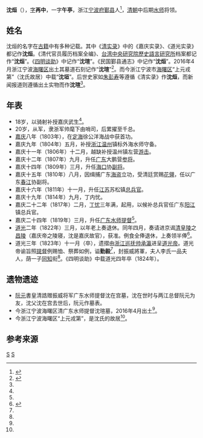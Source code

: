 '''沈烜'''（{{bd|1758年||1823年||catIdx=S沈}}），[[表字|字]]'''再中'''，一字'''午亭'''，浙江[[宁波府|宁波府]][[鄞县|鄞县]]人<ref name="shen zj">{{cite web|url=http://www.zjda.gov.cn/dadb/tszt/mrcd/201209/t20120912_153223.html|title=沈烜|publisher=浙江档案网|author=浙江历史名人辞典}}{{Dead link|date=2018年6月 |bot=InternetArchiveBot |fix-attempted=no }}</ref>，[[清朝|清朝]]中后期[[水师|水师]]将领。

==姓名==
沈烜的名字在[[古籍|古籍]]中有多种记载。其中《[[清实录|清实录]]》中的《嘉庆实录》、《道光实录》都记作'''沈烜'''。《清代官员履历档案全编》、[[台湾|台湾]][[中央研究院歷史語言研究所|中央研究院歷史語言研究所]]档案都记作“'''沈烜'''”。《[[四明谈助|四明谈助]]》中记作“'''沈瑄'''”。《民国鄞县通志》中记作“'''沈烜'''”。2016年4月浙江宁波[[海曙区|海曙区]]出土其墓道石刻记作“'''沈瑄'''”<ref name="tomb shen">{{cite web |url=http://news.southcn.com/community/content/2016-04/20/content_146274299.htm |title=浙江古墓现"萌物"石刻 墓主疑是广东水师提督沈瑄 |publisher=南方网 |date=2016-04-20 |accessdate=2016-07-19 |archive-date=2016-10-13 |archive-url=https://web.archive.org/web/20161013221756/http://news.southcn.com/community/content/2016-04/20/content_146274299.htm |dead-url=no }}</ref>。而今浙江宁波市[[海曙区|海曙区]]“上元戎第”（沈氏故居）中载“'''沈垣'''”。后世史家如[[朱彭寿|朱彭寿]]等遵循《清实录》作'''沈烜'''，而新闻报道则遵循出土实物而作'''沈瑄'''<ref name="tomb shen"/>。

==年表==

* 18岁，以骑射补授嘉庆武生<ref name="shen zj"/>。
* 20岁，从军，隶浙军帅麾下由哨司，后累擢至千总。
* [[嘉庆|嘉庆]]八年（1803年），在[[定海|定海]]徐公洋海战中获首功。
* 嘉庆九年（1804年）五月，补授[[浙江|浙江]][[温州|温州]]镇标外海水师守备。
* 嘉庆十一年（1806年）十二月，越缺补授温州镇左营[[游击|游击]]。
* 嘉庆十二年（1807年）九月，升任[[广东|广东]]大鹏营[[参将|参将]]。
* 嘉庆十四年（1809年）三月，升任[[海口|海口]]协[[副将|副将]]。
* 嘉庆十五年（1810年）八月，因缉捕广东[[海盗|海盗]]立功，受清廷赏赐[[花翎|花翎]]，任以广东[[春江|春江]]协副将。
* 嘉庆十六年（1811年）十一月，升任[[江苏|江苏]]苏松镇[[总兵官|总兵官]]。
* 嘉庆十九年（1814年）九月，丁内忧。
* 嘉庆二十二年（1817年）二月，[[丁忧|丁忧]]三年满，起用，以候补总兵官任广东[[阳江|阳江]]镇总兵官。
* 嘉庆二十四年（1819年）三月，升任[[广东|广东]][[水师提督|水师提督]]<ref name="shen zj"/>。
* [[道光|道光]]二年（1822年）三月，以年老上奏退休。同年四月，奏请进京谒[[明清皇家陵寝|清皇陵]]之[[清昌陵|昌陵]]（嘉庆帝之陵寝，沈是嘉庆故官），获准。例食全俸退休，上奏领半俸<ref name="shen farmer">{{cite web |url=http://town.zjol.com.cn/system/2016/04/19/021116908.shtml |title=鄞州石碶一农田挖出石虎石马 墓主人会是谁？ |publisher=浙江城镇网 |date=2016年4月19日 |access-date=2016年7月19日 |archive-date=2019年8月16日 |archive-url=https://web.archive.org/web/20190816212213/http://town.zjol.com.cn/system/2016/04/19/021116908.shtml |dead-url=no }}</ref>。
* 道光三年（1823年）十一月（卒），遗摺由[[浙江巡抚|浙江巡抚]][[帅承瀛|帅承瀛]]进呈[[道光帝|道光帝]]。道光帝谕旨照[[提督|提督]]例赐恤、祭葬如例，谥'''勤毅'''<ref name="shen zj"/>，封振威將軍，夫人李氏一品夫人，荫一子[[同知|同知]]衔<ref name="shen farmer"/>。《四明谈助》中载道光四年卒（1824年）。

==遗物遗迹==
* [[阮元|阮元]]書皇清誥赠振威将军广东水师提督沈在宫墓，沈在世时与两江总督阮元为友，沈父沈在宫去世后，阮元作墓表。
* 今浙江宁波海曙区清广东水师提督沈瑄墓，2016年4月出土<ref name="tomb shen"/>。
* 今浙江宁波海曙区“上元戎第”，是沈氏的故居<ref name="shen farmer"/>。

==参考来源==
{{reflist|2}}

[[Category:鄞县人|S]]
[[Category:清朝廣東水師提督|S]]